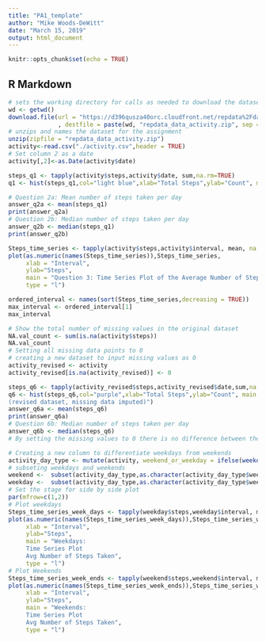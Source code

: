---
title: "PA1_template"
author: "Mike Woods-DeWitt"
date: "March 15, 2019"
output: html_document
---

```{r setup, include=FALSE}
knitr::opts_chunk$set(echo = TRUE)
```

## R Markdown

```{r cars echo=TRUE}
# sets the working directory for calls as needed to download the datasets
wd <- getwd()
download.file(url = "https://d396qusza40orc.cloudfront.net/repdata%2Fdata%2Factivity.zip"
              , destfile = paste(wd, "repdata_data_activity.zip", sep = "/"))
# unzips and names the dataset for the assignment
unzip(zipfile = "repdata_data_activity.zip")
activity<-read.csv("./activity.csv",header = TRUE)
# Set column 2 as a date
activity[,2]<-as.Date(activity$date)
```


```{r Question 1: Histogram of the total number of steps per day echo=TRUE}
steps_q1 <- tapply(activity$steps,activity$date, sum,na.rm=TRUE) 
q1 <- hist(steps_q1,col="light blue",xlab="Total Steps",ylab="Count", main = "Question 1: Histogram of the total number of steps taken each day")
```
```{r Question 2: Mean and median number of steps taken each day echo=TRUE}

# Question 2a: Mean number of steps taken per day
answer_q2a <- mean(steps_q1)
print(answer_q2a)
# Question 2b: Median number of steps taken per day
answer_q2b <- median(steps_q1)
print(answer_q2b)
```
```{r Question 3: Time series plot of the average number of steps taken echo=TRUE}
Steps_time_series <- tapply(activity$steps,activity$interval, mean, na.rm=TRUE)
plot(as.numeric(names(Steps_time_series)),Steps_time_series,
     xlab = "Interval",
     ylab="Steps",
     main = "Question 3: Time Series Plot of the Average Number of Steps Taken",
     type = "l")
```
```{r Question 4: Which 5-minute interval, on average contains the maximum number of steps echo=TRUE}
ordered_interval <- names(sort(Steps_time_series,decreasing = TRUE))
max_interval <- ordered_interval[1]
max_interval
```
```{r Question 5: Code to describe and show a strategy for imputing missing data echo=TRUE}
# Show the total number of missing values in the original dataset
NA.val_count <- sum(is.na(activity$steps))
NA.val_count
# Setting all missing data points to 0
# creating a new dataset to input missing values as 0
activity_revised <- activity
activity_revised[is.na(activity_revised)] <- 0
```
```{r Question 6: Histograph of the total number of steps taken each day after missing values have been imputed echo=TRUE}
steps_q6 <- tapply(activity_revised$steps,activity_revised$date,sum,na.rm=TRUE) 
q6 <- hist(steps_q6,col="purple",xlab="Total Steps",ylab="Count", main = "Question 6: Histogram of the total number of steps taken each day 
(revised dataset, missing data imputed)")
answer_q6a <- mean(steps_q6)
print(answer_q6a)
# Question 6b: Median number of steps taken per day
answer_q6b <- median(steps_q6)
# By setting the missing values to 0 there is no difference between the missing value dataset and the revised dataset
```
```{r Question 7: Panel plot comparing the average number of steps taken per 5-minute interval across weekdays and weekends echo=TRUE}
# Creating a new column to differentiate weekdays from weekends
activity_day_type <- mutate(activity, weekend_or_weekday = ifelse(weekdays(activity$date) == "Saturday" | weekdays(activity$date) == "Sunday", "weekend", "weekday"))
# subseting weekdays and weekends
weekend <-  subset(activity_day_type,as.character(activity_day_type$weekend_or_weekday)=="weekend")
weekday <-  subset(activity_day_type,as.character(activity_day_type$weekend_or_weekday)=="weekday")
# Set the stage for side by side plot
par(mfrow=c(1,2))
# Plot weekdays
Steps_time_series_week_days <- tapply(weekday$steps,weekday$interval, mean, na.rm=TRUE)
plot(as.numeric(names(Steps_time_series_week_days)),Steps_time_series_week_days,
     xlab = "Interval",
     ylab="Steps",
     main = "Weekdays: 
     Time Series Plot
     Avg Number of Steps Taken",
     type = "l")
# Plot Weekends
Steps_time_series_week_ends <- tapply(weekend$steps,weekend$interval, mean, na.rm=TRUE)
plot(as.numeric(names(Steps_time_series_week_ends)),Steps_time_series_week_ends,
     xlab = "Interval",
     ylab="Steps",
     main = "Weekends: 
     Time Series Plot 
     Avg Number of Steps Taken",
     type = "l")
```



